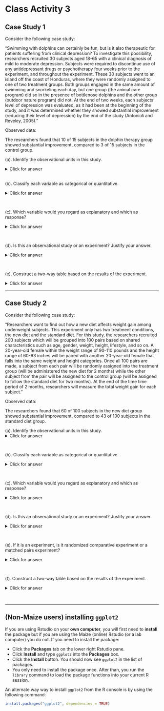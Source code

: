 # Class Activity 3

## Case Study 1

Consider the following case study:


<bql>
“Swimming with dolphins can certainly be fun, but is it also therapeutic for patients suffering from clinical depression? To investigate this possibility, researchers recruited 30 subjects aged 18-65 with a clinical diagnosis of mild to moderate depression. Subjects were required to discontinue use of any antidepressant drugs or psychotherapy four weeks prior to the experiment, and throughout the experiment. These 30 subjects went to an island off the coast of Honduras, where they were randomly assigned to one of two treatment groups. Both groups engaged in the same amount of swimming and snorkeling each day, but one group (the animal care program) did so in the presence of bottlenose dolphins and the other group (outdoor nature program) did not. At the end of two weeks, each subjects’ level of depression was evaluated, as it had been at the beginning of the study, and it was determined whether they showed substantial improvement (reducing their level of depression) by the end of the study  (Antonioli and Reveley, 2005).”</bql>

Observed data:

<bql>
The researchers found that 10 of 15 subjects in the dolphin therapy group showed substantial improvement, compared to 3 of 15 subjects in the control group.
</bql>


(a). Identify the observational units in this study. 

<details>
<summary><red>Click for answer</red></summary>
*Answer:* The observational units in this study are the 30 subjects. 
</details>
<br>
(b). Classify each variable as categorical or quantitative. 

<details>
<summary><red>Click for answer</red></summary>
*Answer:*  The variables in this study can be classified as follows: 
Categorical: Treatment Group (Dolphin and Control)
Quantitative: Age, Level of Depression (Beginning and End of Study) 
</details>
<br>

(c). Which variable would you regard as explanatory and which as response? 

<details>
<summary><red>Click for answer</red></summary>
*Answer:* The explanatory variable would be the Treatment Group and the response variable would be the Level of Depression. 
</details>
<br>

(d). Is this an observational study or an experiment? Justify your answer.

<details>
<summary><red>Click for answer</red></summary>
*Answer:* This is an experiment because the researchers randomly assigned the subjects to the two treatment groups, and then observed the effect of the treatment (presence of dolphins) on the response variable (level of depression).
</details>
<br>

(e). Construct a two-way table based on the results of the experiment.

<details>
<summary><red>Click for answer</red></summary>
Two-way table:

Dolphin Therapy   | Improved | Not Improved | Total
------------------|----------|--------------|------
Group             | 10       | 5  |  15
Control Group     | 3        | 12 | 15
Total  |   13 |   17 |   30
</details>

---------------------------------------------------

## Case Study 2

Consider the following case study:


<bql>
“Researchers want to find out how a new diet affects weight gain among underweight subjects. This experiment only has two treatment conditions, the new diet and the standard diet. For this study, the researchers recruited 200 subjects which will be grouped into 100 pairs based on shared characteristics such as age, gender, weight, height, lifestyle, and so on.  A 20-year-old female within the weight range of 90-110 pounds and the height range of 60-63 inches will be paired with another 20-year-old female that falls into the same weight and height categories.  Once all 100 pairs are made, a subject from each pair will be randomly assigned into the treatment group (will be administered the new diet for 2 months) while the other subject from the pair will be assigned to the control group (will be assigned to follow the standard diet for two months). At the end of the time time period of 2 months, researchers will measure the total weight gain for each subject.”</bql>

Observed data:

<bql>
The researchers found that 60 of 100 subjects in the new diet group showed substantial improvement, compared to 43 of 100 subjects in the standard diet group.
</bql>


(a). Identify the observational units in this study. 
<details>
<summary><red>Click for answer</red></summary>
*Answer:* The observational units in this study are the 200 subjects. 
</details>
<br>

(b). Classify each variable as categorical or quantitative. 

<details>
<summary><red>Click for answer</red></summary>
*Answer:* The variables are: age (quantitative), gender (categorical), weight (quantitative), height (quantitative), lifestyle (categorical), and total weight gain (quantitative). 
</details>
<br>

(c). Which variable would you regard as explanatory and which as response? 

<details>
<summary><red>Click for answer</red></summary>
*Answer:* The explanatory variable is the type of diet (new or standard) and the response variable is the total weight gain.
</details>
<br>

(d). Is this an observational study or an experiment? Justify your answer.

<details>
<summary><red>Click for answer</red></summary>
*Answer:* This is an experiment because the researchers are manipulating the explanatory variables (type of diet) to observe the effects on the response variables (total weight gain).
</details>
<br>

(e). If it is an experiment, is it randomized comparative experiment or a matched pairs experiment?

<details>
<summary><red>Click for answer</red></summary>
*Answer:* This is a matched pairs experiment because each subject is paired with another subject who has similar characteristics and one subject from each pair is randomly assigned to the treatment group and the other to the control group.
</details>
<br>

(f). Construct a two-way table based on the results of the experiment.

<details>
<summary><red>Click for answer</red></summary>
Two-way table:

New Diet |	Standard Diet | 	Total
------------------|----------|--------------
Improvement |	60 | 	43 |	103
No Improvement |	40 |	57 |	97
Total |	100 |	100 |	200
</details>
<br>

---------------------------------------------------

## (Non-Maize users) installing `ggplot2`

If you are using Rstudio on your **own computer**, you will first need to **install** the package but if you are using the Maize (online) Rstudio (or a lab computer) you do not. If you need to install the package: 

- Click the **Packages** tab on the lower right Rstudio pane.
- Click **Install** and type `ggplot2` into the **Packages** box. 
- Click the **Install** button. You should now see `ggplot2` in the list of packages. 
- You only need to install the package once. After than, you run the `library` command to load the package functions into your current R session.

An alternate way way to install `ggplot2` from the R console is by using the following command:

```r
install.packages("ggplot2", dependencies = TRUE)
```
